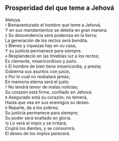 == Prosperidad del que teme a Jehová ==

Aleluya.<br>
{{anchor|1}} <small>1</small> Bienaventurado el hombre que teme a Jehová,<br>
Y en sus mandamientos se deleita en gran manera.<br>
{{anchor|2}} <small>2</small> Su descendencia será poderosa en la tierra;<br>
La generación de los rectos será bendita.<br>
{{anchor|3}} <small>3</small> Bienes y riquezas hay en su casa,<br>
Y su justicia permanece para siempre.<br>
{{anchor|4}} <small>4</small> Resplandeció en las tinieblas luz a los rectos;<br>
Es clemente, misericordioso y justo.<br>
{{anchor|5}} <small>5</small> El hombre de bien tiene misericordia, y presta;<br>
Gobierna sus asuntos con juicio,<br>
{{anchor|6}} <small>6</small> Por lo cual no resbalará jamás;<br>
En memoria eterna será el justo.<br>
{{anchor|7}} <small>7</small> No tendrá temor de malas noticias;<br>
Su corazón está firme, confiado en Jehová.<br>
{{anchor|8}} <small>8</small> Asegurado está su corazón; no temerá,<br>
Hasta que vea en sus enemigos su deseo.<br>
{{anchor|9}} <small>9</small> Reparte, da a los pobres;<br>
Su justicia permanece para siempre;<br>
Su poder será exaltado en gloria.<br>
{{anchor|10}} <small>10</small> Lo verá el impío y se irritará;<br>
Crujirá los dientes, y se consumirá.<br>
El deseo de los impíos perecerá.<br>
